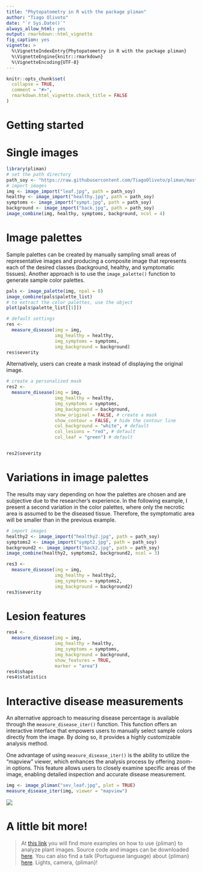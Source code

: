 ```yaml
---
title: "Phytopatometry in R with the package pliman"
author: "Tiago Olivoto"
date: "`r Sys.Date()`"
always_allow_html: yes
output: rmarkdown::html_vignette
fig_caption: yes
vignette: >
  %\VignetteIndexEntry{Phytopatometry in R with the package pliman}
  %\VignetteEngine{knitr::rmarkdown}
  %\VignetteEncoding{UTF-8}
---
```


```r
knitr::opts_chunk$set(
  collapse = TRUE,
  comment = "#>",
  rmarkdown.html_vignette.check_title = FALSE
)
```

# Getting started

# Single images

```r
library(pliman)
# set the path directory
path_soy <- "https://raw.githubusercontent.com/TiagoOlivoto/pliman/master/vignettes/imgs"
# import images
img <- image_import("leaf.jpg", path = path_soy)
healthy <- image_import("healthy.jpg", path = path_soy)
symptoms <- image_import("sympt.jpg", path = path_soy)
background <- image_import("back.jpg", path = path_soy)
image_combine(img, healthy, symptoms, background, ncol = 4)


```

# Image palettes

Sample palettes can be created by manually sampling small areas of representative images and producing a composite image that represents each of the desired classes (background, healthy, and symptomatic tissues). Another approach is to use the `image_palette()` function to generate sample color palettes.

```r
pals <- image_palette(img, npal = 8)
image_combine(pals$palette_list)
# to extract the color palettes, use the object
plot(pals$palette_list[[1]])
```

```r
# default settings
res <-
  measure_disease(img = img,
                  img_healthy = healthy,
                  img_symptoms = symptoms,
                  img_background = background)
res$severity
```

Alternatively, users can create a mask instead of displaying the original image.

```r

# create a personalized mask
res2 <- 
  measure_disease(img = img,
                  img_healthy = healthy,
                  img_symptoms = symptoms,
                  img_background = background,
                  show_original = FALSE, # create a mask
                  show_contour = FALSE, # hide the contour line
                  col_background = "white", # default
                  col_lesions = "red", # default
                  col_leaf = "green") # default


res2$severity
```

# Variations in image palettes

The results may vary depending on how the palettes are chosen and are subjective due to the researcher's experience. In the following example, I present a second variation in the color palettes, where only the necrotic area is assumed to be the diseased tissue. Therefore, the symptomatic area will be smaller than in the previous example.

```r

# import images
healthy2 <- image_import("healthy2.jpg", path = path_soy)
symptoms2 <- image_import("sympt2.jpg", path = path_soy)
background2 <- image_import("back2.jpg", path = path_soy)
image_combine(healthy2, symptoms2, background2, ncol = 3)

res3 <-
  measure_disease(img = img,
                  img_healthy = healthy2,
                  img_symptoms = symptoms2,
                  img_background = background2)
res3$severity
```

# Lesion features

```r
res4 <-
  measure_disease(img = img,
                  img_healthy = healthy,
                  img_symptoms = symptoms,
                  img_background = background,
                  show_features = TRUE,
                  marker = "area")
res4$shape
res4$statistics
```

# Interactive disease measurements

An alternative approach to measuring disease percentage is available through the `measure_disease_iter()` function. This function offers an interactive interface that empowers users to manually select sample colors directly from the image. By doing so, it provides a highly customizable analysis method.

One advantage of using `measure_disease_iter()` is the ability to utilize the "mapview" viewer, which enhances the analysis process by offering zoom-in options. This feature allows users to closely examine specific areas of the image, enabling detailed inspection and accurate disease measurement.

```r
img <- image_pliman("sev_leaf.jpg", plot = TRUE)
measure_disease_iter(img, viewer = "mapview")
```

![](gif_severity.gif)

# <i class="fas fa-scroll"></i> A little bit more!

<!-- inicio font awesome -->

```{=html}
<script src="https://kit.fontawesome.com/1f72d6921a.js" crossorigin="anonymous"></script>
```
> At [this link](https://tiagoolivoto.github.io/paper_pliman/code.html) you will find more examples on how to use {pliman} to analyze plant images. Source code and images can be downloaded [here](https://github.com/TiagoOlivoto/paper_pliman/archive/refs/heads/master.zip). You can also find a talk (Portuguese language) about {pliman} [here](https://www.youtube.com/watch?v=ElvUVlPocgA). <i class="far fa-lightbulb"></i>Lights, <i class="fas fa-camera"></i>camera, {pliman}!
